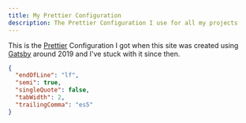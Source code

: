 ```yaml
---
title: My Prettier Configuration
description: The Prettier Configuration I use for all my projects
---
```


This is the [Prettier](https://prettier.io/) Configuration I got when this site was created using [Gatsby](https://www.gatsbyjs.com/) around 2019 and I've stuck with it since then.

```json .prettierrc.json
{
  "endOfLine": "lf",
  "semi": true,
  "singleQuote": false,
  "tabWidth": 2,
  "trailingComma": "es5"
}
```
